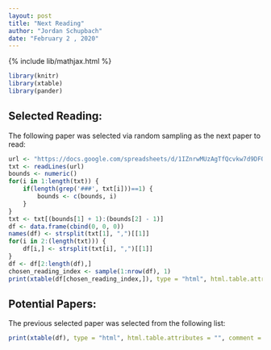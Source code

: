 ```yaml
---
layout: post
title: "Next Reading"
author: "Jordan Schupbach"
date: "February 2 , 2020"
---
```


{% include lib/mathjax.html %}


```r
library(knitr)
library(xtable)
library(pander)
```

## Selected Reading:
The following paper was selected via random sampling as the next paper to read:

```r
url <- "https://docs.google.com/spreadsheets/d/1IZnrwMUzAgTfQcvkw7d9DFOpfbMmF6d5S1yS0dsdPsw/edit?usp=sharing"
txt <- readLines(url)
bounds <- numeric()
for(i in 1:length(txt)) {
    if(length(grep('###', txt[i]))==1) {
        bounds <- c(bounds, i)
    }
}
txt <- txt[(bounds[1] + 1):(bounds[2] - 1)]
df <- data.frame(cbind(0, 0, 0))
names(df) <- strsplit(txt[1], ",")[[1]]
for(i in 2:(length(txt))) {
    df[i,] <- strsplit(txt[i], ",")[[1]]
}
df <- df[2:length(df),]
chosen_reading_index <- sample(1:nrow(df), 1)
print(xtable(df[chosen_reading_index,]), type = "html", html.table.attributes = "", comment = FALSE, include.rownames = FALSE)
```

## Potential Papers:

The previous selected paper was selected from the following list:

```r
print(xtable(df), type = "html", html.table.attributes = "", comment = FALSE, include.rownames = FALSE)
```

